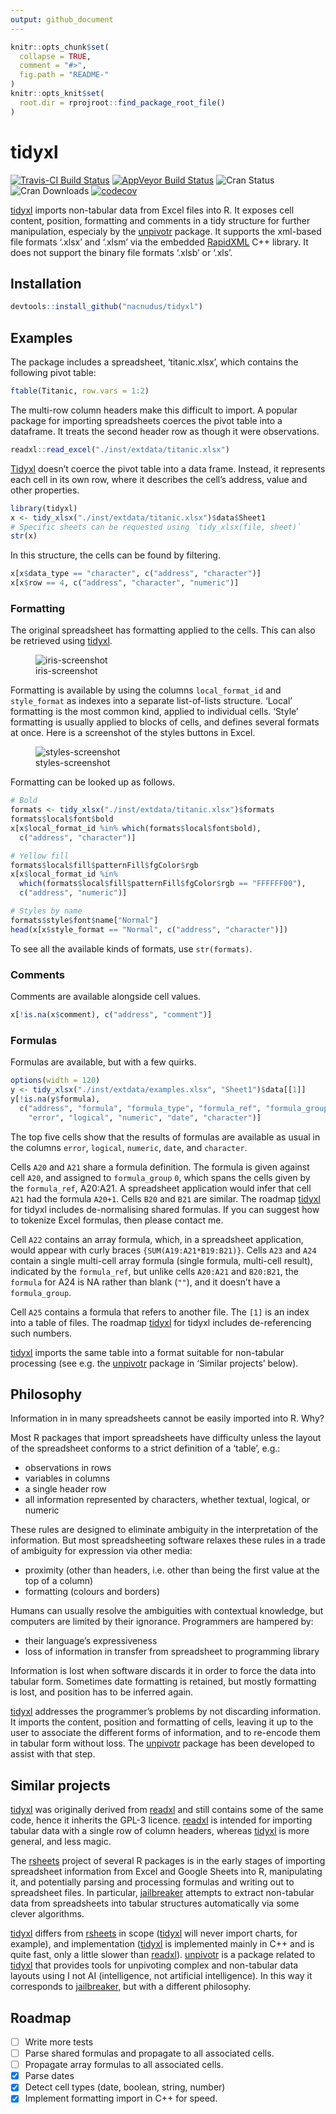 ```yaml
---
output: github_document
---
```


<!-- README.md is generated from README.Rmd. Please edit that file -->

```r
knitr::opts_chunk$set(
  collapse = TRUE,
  comment = "#>",
  fig.path = "README-"
)
knitr::opts_knit$set(
  root.dir = rprojroot::find_package_root_file()
)
```

# tidyxl

[![Travis-CI Build Status](https://travis-ci.org/nacnudus/tidyxl.svg?branch=master)](https://travis-ci.org/nacnudus/tidyxl)
[![AppVeyor Build Status](https://ci.appveyor.com/api/projects/status/github/nacnudus/tidyxl?branch=master&svg=true)](https://ci.appveyor.com/project/nacnudus/tidyxl)
![Cran Status](http://www.r-pkg.org/badges/version/tidyxl)
![Cran Downloads](https://cranlogs.r-pkg.org/badges/tidyxl)
[![codecov](https://codecov.io/github/nacnudus/tidyxl/coverage.svg?branch=master)](https://codecov.io/gh/nacnudus/tidyxl)

[tidyxl](https://github.com/nacnudus/tidyxl) imports non-tabular data from Excel files into R.  It exposes cell content,
position, formatting and comments in a tidy structure for further manipulation,
especialy by the [unpivotr](https://github.com/nacnudus/unpivotr) package.  It
supports the xml-based file formats '.xlsx' and '.xlsm' via the embedded
[RapidXML](http://rapidxml.sourceforge.net) C++ library.  It does not support
the binary file formats '.xlsb' or '.xls'.

## Installation

```r
devtools::install_github("nacnudus/tidyxl")
```

## Examples

The package includes a spreadsheet, 'titanic.xlsx', which contains the following
pivot table:

```r
ftable(Titanic, row.vars = 1:2)
```

The multi-row column headers make this difficult to import.  A popular package
for importing spreadsheets coerces the pivot table into a dataframe. It treats
the second header row as though it were observations.

```r
readxl::read_excel("./inst/extdata/titanic.xlsx")
```

[Tidyxl](https://github.com/nacnudus/tidyxl) doesn't coerce the pivot table into
a data frame.  Instead, it represents each cell in its own row, where it
describes the cell's address, value and other properties.

```r
library(tidyxl)
x <- tidy_xlsx("./inst/extdata/titanic.xlsx")$data$Sheet1
# Specific sheets can be requested using `tidy_xlsx(file, sheet)`
str(x)
```

In this structure, the cells can be found by filtering.

```r
x[x$data_type == "character", c("address", "character")]
x[x$row == 4, c("address", "character", "numeric")]
```

### Formatting

The original spreadsheet has formatting applied to the cells.  This can also be
retrieved using [tidyxl](https://github.com/nacnudus/tidyxl).

![iris-screenshot](`r find_package_root_file("vignettes/iris-screenshot.png")`)

Formatting is available by using the columns `local_format_id` and
`style_format` as indexes into a separate list-of-lists structure.  'Local'
formatting is the most common kind, applied to individual cells.  'Style'
formatting is usually applied to blocks of cells, and defines several formats at
once.  Here is a screenshot of the styles buttons in Excel.

![styles-screenshot](`r find_package_root_file("vignettes/styles-screenshot.png")`)

Formatting can be looked up as follows.

```r
# Bold
formats <- tidy_xlsx("./inst/extdata/titanic.xlsx")$formats
formats$local$font$bold
x[x$local_format_id %in% which(formats$local$font$bold),
  c("address", "character")]

# Yellow fill
formats$local$fill$patternFill$fgColor$rgb
x[x$local_format_id %in%
  which(formats$local$fill$patternFill$fgColor$rgb == "FFFFFF00"),
  c("address", "numeric")]

# Styles by name
formats$style$font$name["Normal"]
head(x[x$style_format == "Normal", c("address", "character")])
```

To see all the available kinds of formats, use `str(formats)`.

### Comments

Comments are available alongside cell values.

```r
x[!is.na(x$comment), c("address", "comment")]
```

### Formulas

Formulas are available, but with a few quirks.

```r
options(width = 120)
y <- tidy_xlsx("./inst/extdata/examples.xlsx", "Sheet1")$data[[1]]
y[!is.na(y$formula),
  c("address", "formula", "formula_type", "formula_ref", "formula_group",
    "error", "logical", "numeric", "date", "character")]
```

The top five cells show that the results of formulas are available as usual in
the columns `error`, `logical`, `numeric`, `date`, and `character`.

Cells `A20` and `A21` share a formula definition.  The formula is given
against cell `A20`, and assigned to `formula_group` `0`, which spans the cells
given by the `formula_ref`, A20:A21.  A spreadsheet application would infer that
cell `A21` had the formula `A20+1`.  Cells `B20` and `B21` are similar.  The
roadmap [tidyxl](https://github.com/nacnudus/tidyxl) for tidyxl includes
de-normalising shared formulas.  If you can suggest how to tokenize Excel
formulas, then please contact me.

Cell `A22` contains an array formula, which, in a spreadsheet application, would
appear with curly braces `{SUM(A19:A21*B19:B21)}`.  Cells `A23` and `A24`
contain a single multi-cell array formula (single formula, multi-cell result),
indicated by the `formula_ref`, but unlike cells `A20:A21` and `B20:B21`, the
`formula` for A24 is NA rather than blank (`""`), and it doesn't have a
`formula_group`.

Cell `A25` contains a formula that refers to another file.  The `[1]` is an
index into a table of files.  The roadmap
[tidyxl](https://github.com/nacnudus/tidyxl) for tidyxl includes de-referencing
such numbers.

[tidyxl](https://github.com/nacnudus/tidyxl) imports the same table into a
format suitable for non-tabular processing (see e.g. the
[unpivotr](https://github.com/nacnudus/unpivotr) package in 'Similar projects'
below).

## Philosophy

Information in in many spreadsheets cannot be easily imported into R.  Why?

Most R packages that import spreadsheets have difficulty unless the layout of
the spreadsheet conforms to a strict definition of a 'table', e.g.:

* observations in rows
* variables in columns
* a single header row
* all information represented by characters, whether textual, logical, or
  numeric

These rules are designed to eliminate ambiguity in the interpretation of the
information.  But most spreadsheeting software relaxes these rules in a trade of
ambiguity for expression via other media:

* proximity (other than headers, i.e. other than being the first value at the
  top of a column)
* formatting (colours and borders)

Humans can usually resolve the ambiguities with contextual knowledge, but
computers are limited by their ignorance.  Programmers are hampered by:

* their language's expressiveness
* loss of information in transfer from spreadsheet to programming library

Information is lost when software discards it in order to force the data into
tabular form.  Sometimes date formatting is retained, but mostly formatting
is lost, and position has to be inferred again.

[tidyxl](https://github.com/nacnudus/tidyxl) addresses the programmer's problems
by not discarding information.  It imports the content, position and formatting
of cells, leaving it up to the user to associate the different forms of
information, and to re-encode them in tabular form without loss.  The
[unpivotr](https://github.com/nacnudus/unpivotr) package has been developed to
assist with that step.

## Similar projects

[tidyxl](https://github.com/nacnudus/tidyxl) was originally derived from
[readxl](https://github.com/hadley/readxl) and still contains some of the same
code, hence it inherits the GPL-3 licence.
[readxl](https://github.com/hadley/readxl) is intended for importing tabular
data with a single row of column headers, whereas
[tidyxl](https://github.com/nacnudus/tidyxl) is more general, and less magic.

The [rsheets](https://github.com/rsheets) project of several R packages is in
the early stages of importing spreadsheet information from Excel and Google
Sheets into R, manipulating it, and potentially parsing and processing formulas
and writing out to spreadsheet files.  In particular,
[jailbreaker](https://github.com/rsheets/jailbreakr) attempts to extract
non-tabular data from spreadsheets into tabular structures automatically via
some clever algorithms.

[tidyxl](https://github.com/nacnudus/tidyxl) differs from
[rsheets](https://github.com/rsheets) in scope
([tidyxl](https://github.com/nacnudus/tidyxl) will never import charts, for
example), and implementation ([tidyxl](https://github.com/nacnudus/tidyxl) is
implemented mainly in C++ and is quite fast, only a little slower than
[readxl](https://github.com/hadley/readxl)).
[unpivotr](https://github.com/nacnudus/unpivotr) is a package related to
[tidyxl](https://github.com/nacnudus/tidyxl) that provides tools for unpivoting
complex and non-tabular data layouts using I not AI (intelligence, not
artificial intelligence).  In this way it corresponds to
[jailbreaker](https://github.com/rsheets/jailbreakr), but with a different
philosophy.

## Roadmap

- [ ] Write more tests
- [ ] Parse shared formulas and propagate to all associated cells.
- [ ] Propagate array formulas to all associated cells.
- [x] Parse dates
- [x] Detect cell types (date, boolean, string, number)
- [x] Implement formatting import in C++ for speed.
